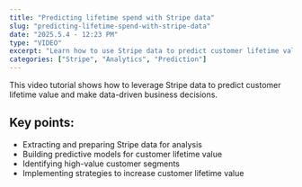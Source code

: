```yaml
---
title: "Predicting lifetime spend with Stripe data"
slug: "predicting-lifetime-spend-with-stripe-data"
date: "2025.5.4 - 12:23 PM"
type: "VIDEO"
excerpt: "Learn how to use Stripe data to predict customer lifetime value and optimize your business."
categories: ["Stripe", "Analytics", "Prediction"]
---
```


This video tutorial shows how to leverage Stripe data to predict customer lifetime value and make data-driven business decisions.

## Key points:

* Extracting and preparing Stripe data for analysis
* Building predictive models for customer lifetime value
* Identifying high-value customer segments
* Implementing strategies to increase customer lifetime value
